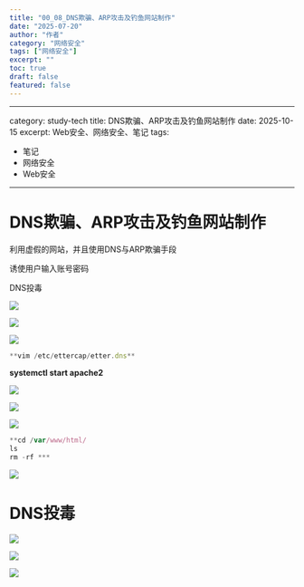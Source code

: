 ```yaml
---
title: "00_08_DNS欺骗、ARP攻击及钓鱼网站制作"
date: "2025-07-20"
author: "作者"
category: "网络安全"
tags: ["网络安全"]
excerpt: ""
toc: true
draft: false
featured: false
---
```



---
category: study-tech
title: DNS欺骗、ARP攻击及钓鱼网站制作
date: 2025-10-15
excerpt: Web安全、网络安全、笔记
tags:

  - 笔记
  - 网络安全
  - Web安全
---

# DNS欺骗、ARP攻击及钓鱼网站制作

利用虚假的网站，并且使用DNS与ARP欺骗手段

诱使用户输入账号密码

DNS投毒

![](https://cdn.jsdelivr.net/gh/yy0691/img-bed@main/Net_Safe_Notion/Untitled%2020.png)

![](https://cdn.jsdelivr.net/gh/yy0691/img-bed@main/Net_Safe_Notion/Untitled%2021.png)

![](https://cdn.jsdelivr.net/gh/yy0691/img-bed@main/Net_Safe_Notion/Untitled%2022.png)

```jsx
**vim /etc/ettercap/etter.dns**
```

**systemctl start apache2**

![](https://cdn.jsdelivr.net/gh/yy0691/img-bed@main/Net_Safe_Notion/Untitled%2023.png)

![](https://cdn.jsdelivr.net/gh/yy0691/img-bed@main/Net_Safe_Notion/Untitled%2024.png)

![](https://cdn.jsdelivr.net/gh/yy0691/img-bed@main/Net_Safe_Notion/Untitled%2025.png)

```jsx
**cd /var/www/html/
ls
rm -rf ***
```

![](https://cdn.jsdelivr.net/gh/yy0691/img-bed@main/Net_Safe_Notion/Untitled%2026.png)

# DNS投毒

![](https://cdn.jsdelivr.net/gh/yy0691/img-bed@main/Net_Safe_Notion/Untitled%2027.png)

![](https://cdn.jsdelivr.net/gh/yy0691/img-bed@main/Net_Safe_Notion/Untitled%2028.png)

![](https://cdn.jsdelivr.net/gh/yy0691/img-bed@main/Net_Safe_Notion/Untitled%2029.png)